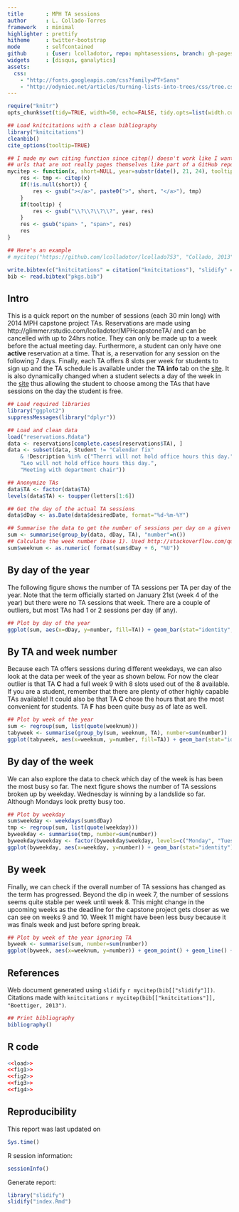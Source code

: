 ```yaml
---
title       : MPH TA sessions
author      : L. Collado-Torres
framework   : minimal
highlighter : prettify
hitheme     : twitter-bootstrap
mode        : selfcontained
github      : {user: lcolladotor, repo: mphtasessions, branch: gh-pages}
widgets     : [disqus, ganalytics]
assets:
  css: 
    - "http://fonts.googleapis.com/css?family=PT+Sans"
    - "http://odyniec.net/articles/turning-lists-into-trees/css/tree.css"
---
```


```r
require("knitr")
opts_chunk$set(tidy=TRUE, width=50, echo=FALSE, tidy.opts=list(width.cutoff=50))
```


```r
## Load knitcitations with a clean bibliography
library("knitcitations")
cleanbib()
cite_options(tooltip=TRUE)

## I made my own citing function since citep() doesn't work like I want to with
## urls that are not really pages themselves like part of a GitHub repo.
mycitep <- function(x, short=NULL, year=substr(date(), 21, 24), tooltip=TRUE) {
	res <- tmp <- citep(x)
	if(!is.null(short)) {
		res <- gsub("></a>", paste0(">", short, "</a>"), tmp)
	}		
	if(tooltip) {
		res <- gsub("\\?\\?\\?\\?", year, res)
	}
	res <- gsub("span> ", "span>", res)
	res
}

## Here's an example
# mycitep("https://github.com/lcolladotor/lcollado753", "Collado, 2013")
```
```r
write.bibtex(c("knitcitations" = citation("knitcitations"), "slidify" = citation("slidify")), file = "pkgs.bib")
bib <- read.bibtex("pkgs.bib")
```


## Intro

This is a quick report on the number of sessions (each 30 min long) with 2014 MPH capstone project TAs. Reservations are made using http://glimmer.rstudio.com/lcolladotor/MPHcapstoneTA/ and can be cancelled with up to 24hrs notice. They can only be made up to a week before the actual meeting day. Furthermore, a student can only have one __active__ reservation at a time. That is, a reservation for any session on the following 7 days. Finally, each TA offers 8 slots per week for students to sign up and the TA schedule is available under the __TA info__ tab on the [site](http://glimmer.rstudio.com/lcolladotor/MPHcapstoneTA/). It is also dynamically changed when a student selects a day of the week in the [site](http://glimmer.rstudio.com/lcolladotor/MPHcapstoneTA/) thus allowing the student to choose among the TAs that have sessions on the day the student is free.

```r
## Load required libraries
library("ggplot2")
suppressMessages(library("dplyr"))

## Load and clean data
load("reservations.Rdata")
data <- reservations[complete.cases(reservations$TA), ]
data <- subset(data, Student != "Calendar fix" 
	& !Description %in% c("Therri will not hold office hours this day.",
	"Leo will not hold office hours this day.",
	"Meeting with department chair"))

## Anonymize TAs
data$TA <- factor(data$TA)
levels(data$TA) <- toupper(letters[1:6])

## Get the day of the actual TA sessions
data$dDay <- as.Date(data$desiredDate, format="%d-%m-%Y")

## Summarise the data to get the number of sessions per day on a given day
sum <- summarise(group_by(data, dDay, TA), "number"=n())
## Calculate the week number (base 1). Used http://stackoverflow.com/questions/15278128/calculate-the-week-number-0-53-in-year-with-r
sum$weeknum <- as.numeric( format(sum$dDay + 6, "%U"))
```

## By day of the year

The following figure shows the number of TA sessions per TA per day of the year. Note that the term officially started on January 21st (week 4 of the year) but there were no TA sessions that week. There are a couple of outliers, but most TAs had 1 or 2 sessions per day (if any).

```r
## Plot by day of the year
ggplot(sum, aes(x=dDay, y=number, fill=TA)) + geom_bar(stat="identity", position="dodge") + xlab("Day of the year") + ylab("Number of TA sessions")

```

## By TA and week number

Because each TA offers sessions during different weekdays, we can also look at the data per week of the year as shown below. For now the clear outlier is that TA __C__ had a full week 9 with 8 slots used out of the 8 available. If you are a student, remember that there are plenty of other highly capable TAs available! It could also be that TA __C__ chose the hours that are the most convenient for students. TA __F__ has been quite busy as of late as well.

```r
## Plot by week of the year
sum <- regroup(sum, list(quote(weeknum)))
tabyweek <- summarise(group_by(sum, weeknum, TA), number=sum(number))
ggplot(tabyweek, aes(x=weeknum, y=number, fill=TA)) + geom_bar(stat="identity", position="dodge") + xlab("Week of the year (base 1)") + ylab("Number of TA sessions")

```

## By day of the week

We can also explore the data to check which day of the week is has been the most busy so far. The next figure shows the number of TA sessions broken up by weekday. Wednesday is winning by a landslide so far. Although Mondays look pretty busy too.

```r
## Plot by weekday
sum$weekday <- weekdays(sum$dDay)
tmp <- regroup(sum, list(quote(weekday)))
byweekday <- summarise(tmp, number=sum(number))
byweekday$weekday <- factor(byweekday$weekday, levels=c("Monday", "Tuesday", "Wednesday", "Thursday", "Friday"))
ggplot(byweekday, aes(x=weekday, y=number)) + geom_bar(stat="identity") + xlab("Day of the week") + ylab("Number of TA sessions")

```

## By week

Finally, we can check if the overall number of TA sessions has changed as the term has progressed. Beyond the dip in week 7, the number of sessions seems quite stable per week until week 8. This might change in the upcoming weeks as the deadline for the capstone project gets closer as we can see on weeks 9 and 10. Week 11 might have been less busy because it was finals week and just before spring break.


```r
## Plot by week of the year ignoring TA
byweek <- summarise(sum, number=sum(number))
ggplot(byweek, aes(x=weeknum, y=number)) + geom_point() + geom_line() + xlab("Week of the year (base 1)") + ylab("Number of TA sessions") + scale_y_continuous(breaks=seq(0, 15, by=1), limits=c(0, 15))

```


## References

Web document generated using `slidify` `r mycitep(bib[["slidify"]])`. Citations made with `knitcitations` `r mycitep(bib[["knitcitations"]], "Boettiger, 2013")`. 


```r
## Print bibliography
bibliography()
```



## R code

```r
<<load>>
<<fig1>>
<<fig2>>
<<fig3>>
<<fig4>>
```

## Reproducibility

This report was last updated on

```r
Sys.time()
```

R session information:

```r
sessionInfo()
```

Generate report:

```r
library("slidify")
slidify("index.Rmd")
```


<div id='disqus_thread'></div>


